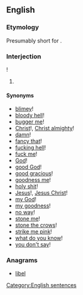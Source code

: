 ==English==

===Etymology===
Presumably short for {{m|en|I'll be damned}}.

===Interjection===
{{en-interj|head=[[I'll]] [[be]]}}!

# {{lb|en|idiomatic}} {{non-gloss definition|Expressing [[surprise]].}}

====Synonyms====
<!--many more could be added: perhaps this is a good candidate for an extensive WikiSaurus entry, if there is not one already--><!--copied from the synonyms section at [[I'll be a monkey's uncle]]-->
* [[blimey]]! {{qualifier|UK}}
* [[bloody hell]]! {{qualifier|coarse UK slang}}
* [[bugger me]]! {{qualifier|taboo UK slang}}
* [[Christ]]!, [[Christ almighty]]!
* [[damn]]!
* [[fancy that]]!
* [[fucking hell]]! {{qualifier|taboo slang}}
* [[fuck me]]! {{qualifier|taboo slang}}
* [[God]]!
* [[good God]]!
* [[good gracious]]!
* [[goodness me]]!
* [[holy shit]]!
* [[Jesus]]!, [[Jesus Christ]]!
* [[my God]]!
* [[my goodness]]!
* [[no way]]!
* [[stone me]]!
* [[stone the crows]]!
* [[strike me pink]]!
* [[what do you know]]!
* [[you don't say]]!

===Anagrams===
* [[libel#English|libel]]

[[Category:English sentences]]